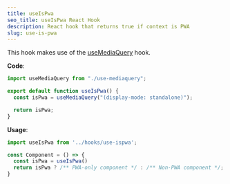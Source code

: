 ```yaml
---
title: useIsPwa
seo_title: useIsPwa React Hook
description: React hook that returns true if context is PWA
slug: use-is-pwa
---
```


This hook makes use of the [useMediaQuery](/snippets/use-mediaquery) hook.

**Code**:

```ts
import useMediaQuery from "./use-mediaquery";

export default function useIsPwa() {
  const isPwa = useMediaQuery("(display-mode: standalone)");

  return isPwa;
}
```

**Usage**:

```ts
import useIsPwa from '../hooks/use-ispwa';

const Component = () => {
  const isPwa = useIsPwa()
  return isPwa ? /** PWA-only component */ : /** Non-PWA component */;
}
```
